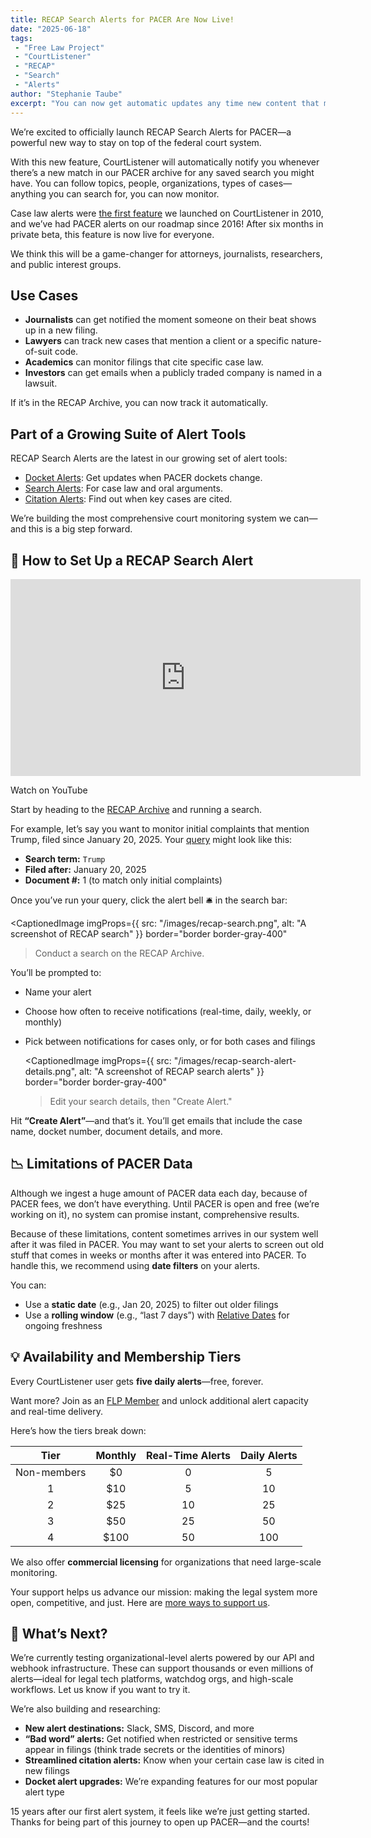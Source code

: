 ```yaml
---
title: RECAP Search Alerts for PACER Are Now Live!
date: "2025-06-18"
tags:
 - "Free Law Project"
 - "CourtListener"
 - "RECAP"
 - "Search"
 - "Alerts"
author: "Stephanie Taube"
excerpt: "You can now get automatic updates any time new content that matches a saved search hits the RECAP Archive. Follow people, organizations, topics, and more!"
---
```


<p className="lead">We’re excited to officially launch RECAP Search Alerts for PACER—a powerful new way to stay on top of the federal court system.</p>

With this new feature, CourtListener will automatically notify you whenever there’s a new match in our PACER archive for any saved search you might have. You can follow topics, people, organizations, types of cases—anything you can search for, you can now monitor.

Case law alerts were [the first feature](https://free.law/2010/05/01/announcing-courtlistener-com/) we launched on CourtListener in 2010, and we’ve had PACER alerts on our roadmap since 2016! After six months in private beta, this feature is now live for everyone.

We think this will be a game-changer for attorneys, journalists, researchers, and public interest groups.

## Use Cases
- **Journalists** can get notified the moment someone on their beat shows up in a new filing.
- **Lawyers** can track new cases that mention a client or a specific nature-of-suit code.
- **Academics** can monitor filings that cite specific case law.
- **Investors** can get emails when a publicly traded company is named in a lawsuit.

If it’s in the RECAP Archive, you can now track it automatically.

## Part of a Growing Suite of Alert Tools
RECAP Search Alerts are the latest in our growing set of alert tools:
- [Docket Alerts](https://www.courtlistener.com/help/alerts/#recap-alerts): Get updates when PACER dockets change.
- [Search Alerts](https://www.courtlistener.com/help/alerts/#search-alerts): For case law and oral arguments.
- [Citation Alerts](https://www.courtlistener.com/help/alerts/#citation-alerts): Find out when key cases are cited.

We’re building the most comprehensive court monitoring system we can—and this is a big step forward.

## 🚀 How to Set Up a RECAP Search Alert
<iframe 
  width="560" 
  height="315" 
  src="https://www.youtube.com/embed/Jh9wbxMZGe4?si=vpyi3KrX5oD66dQv" 
  title="YouTube video player"
  frameborder="0" 
  allow="accelerometer; autoplay; clipboard-write; encrypted-media; gyroscope; picture-in-picture; web-share" 
  referrerpolicy="strict-origin-when-cross-origin" 
  allowfullscreen>
</iframe>

<p className="text-center">
  <PurpleButton href="https://www.youtube.com/watch?v=Jh9wbxMZGe4" size="lg">Watch on YouTube</PurpleButton>
</p>

Start by heading to the [RECAP Archive](https://www.courtlistener.com/recap/) and running a search.

For example, let’s say you want to monitor initial complaints that mention Trump, filed since January 20, 2025. Your [query](https://www.courtlistener.com/?q=trump&type=r&order_by=score%20desc&filed_after=01%2F20%2F2025&document_number=1) might look like this:
- **Search term:** `Trump`
- **Filed after:** January 20, 2025
- **Document #:** 1 (to match only initial complaints)

Once you’ve run your query, click the alert bell 🛎️ in the search bar:

<CaptionedImage 
  imgProps={{
    src: "/images/recap-search.png",
    alt: "A screenshot of RECAP search"
  }}
  border="border border-gray-400"
>Conduct a search on the RECAP Archive.</CaptionedImage>

You’ll be prompted to:
- Name your alert
- Choose how often to receive notifications (real-time, daily, weekly, or monthly)
- Pick between notifications for cases only, or for both cases and filings

  <CaptionedImage 
    imgProps={{
      src: "/images/recap-search-alert-details.png",
      alt: "A screenshot of RECAP search alerts"
    }}
    border="border border-gray-400"
  >Edit your search details, then "Create Alert."</CaptionedImage>

Hit **“Create Alert”**—and that’s it. You’ll get emails that include the case name, docket number, document details, and more. 


## 📉 Limitations of PACER Data
Although we ingest a huge amount of PACER data each day, because of PACER fees, we don’t have everything. Until PACER is open and free (we’re working on it), no system can promise instant, comprehensive results.

Because of these limitations, content sometimes arrives in our system well after it was filed in PACER. You may want to set your alerts to screen out old stuff that comes in weeks or months after it was entered into PACER. To handle this, we recommend using **date filters** on your alerts.

You can:
- Use a **static date** (e.g., Jan 20, 2025) to filter out older filings
- Use a **rolling window** (e.g., “last 7 days”) with [Relative Dates](https://www.courtlistener.com/help/relative-dates/) for ongoing freshness

## 💡 Availability and Membership Tiers
Every CourtListener user gets **five daily alerts**—free, forever.

Want more? Join as an [FLP Member](https://donate.free.law/forms/membership) and unlock additional alert capacity and real-time delivery.

Here’s how the tiers break down:

|    Tier     | Monthly | Real-Time Alerts | Daily Alerts |
|:-----------:|:-------:|:----------------:|:------------:|
| Non-members |   $0    |        0         |      5       |
|      1      |   $10   |        5         |      10      |
|      2      |   $25   |        10        |      25      |
|      3      |   $50   |        25        |      50      |
|      4      |  $100   |        50        |     100      |

We also offer **commercial licensing** for organizations that need large-scale monitoring.

Your support helps us advance our mission: making the legal system more open, competitive, and just. Here are [more ways to support us](https://free.law/donate/other-ways/).

## 🔭 What’s Next?
We’re currently testing organizational-level alerts powered by our API and webhook infrastructure. These can support thousands or even millions of alerts—ideal for legal tech platforms, watchdog orgs, and high-scale workflows. Let us know if you want to try it.

We’re also building and researching:
- **New alert destinations:** Slack, SMS, Discord, and more
- **“Bad word” alerts:** Get notified when restricted or sensitive terms appear in filings (think trade secrets or the identities of minors)
- **Streamlined citation alerts:** Know when your certain case law is cited in new filings
- **Docket alert upgrades:** We’re expanding features for our most popular alert type

15 years after our first alert system, it feels like we’re just getting started. Thanks for being part of this journey to open up PACER—and the courts!
